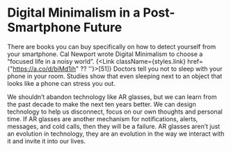 
# Digital Minimalism in a Post-Smartphone Future

There are books you can buy specifically on how to detect yourself from your smartphone. Cal Newport wrote Digital Minimalism to choose a “focused life in a noisy world”. {<Link className={styles.link} href={"https://a.co/d/biMd1ih" ?? ''}>[51]</Link>} Doctors tell you not to sleep with your phone in your room. Studies show that even sleeping next to an object that looks like a phone can stress you out. 

We shouldn’t abandon technology like AR glasses, but we can learn from the past decade to make the next ten years better. We can design technology to help us disconnect, focus on our own thoughts and personal time. If AR glasses are another mechanism for notifications, alerts, messages, and cold calls, then they will be a failure. AR glasses aren’t just an evolution in technology, they are an evolution in the way we interact with it and invite it into our lives.
